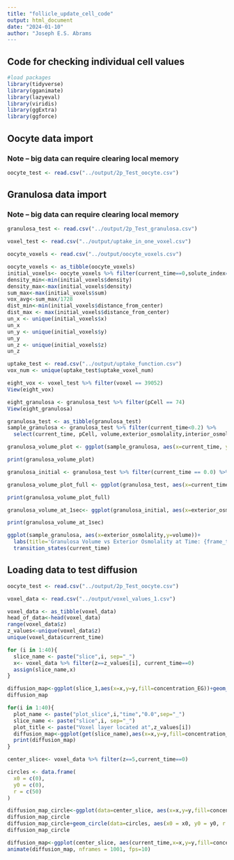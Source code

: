 ```yaml
---
title: "follicle_update_cell_code"
output: html_document
date: "2024-01-10"
author: "Joseph E.S. Abrams
---
```

## Code for checking individual cell values  
```r
#load packages
library(tidyverse)
library(gganimate)
library(lazyeval)
library(viridis)
library(ggExtra)
library(ggforce)
```

## Oocyte data import
### Note -- big data can require clearing local memory

```r
oocyte_test <- read.csv("../output/2p_Test_oocyte.csv")

```
## Granulosa data import
### Note -- big data can require clearing local memory
```r
granulosa_test <- read.csv("../output/2p_Test_granulosa.csv")

```

```r
voxel_test <- read.csv("../output/uptake_in_one_voxel.csv")
```
```r
oocyte_voxels <- read.csv("../output/oocyte_voxels.csv")
```
```r
oocyte_voxels <- as_tibble(oocyte_voxels)
initial_voxels<- oocyte_voxels %>% filter(current_time==0,solute_index==1) %>% arrange(density)
density_min<-min(initial_voxels$density)
density_max<-max(initial_voxels$density)
sum_max<-max(initial_voxels$sum)
vox_avg<-sum_max/1728
dist_min<-min(initial_voxels$distance_from_center)
dist_max <- max(initial_voxels$distance_from_center)
un_x <- unique(initial_voxels$x)
un_x
un_y <- unique(initial_voxels$y)
un_y
un_z <- unique(initial_voxels$z)
un_z
```
```r
uptake_test <- read.csv("../output/uptake_function.csv")
vox_num <- unique(uptake_test$uptake_voxel_num)
```

```r
eight_vox <- voxel_test %>% filter(voxel == 39052)
View(eight_vox)
```

```r
eight_granulosa <- granulosa_test %>% filter(pCell == 74)
View(eight_granulosa)
```

```r
granulosa_test <- as_tibble(granulosa_test)
sample_granulosa <- granulosa_test %>% filter(current_time<0.2) %>%
  select(current_time, pCell, volume,exterior_osmolality,interior_osmolality,solute_uptake_1,dN_1) %>% arrange(pCell)


```

```r
granulosa_volume_plot <- ggplot(sample_granulosa, aes(x=current_time, y=volume, color=pCell ))+geom_line()

print(granulosa_volume_plot)
```
```r
granulosa_initial <- granulosa_test %>% filter(current_time == 0.0) %>% arrange(pCell)
```


```r
granulosa_volume_plot_full <- ggplot(granulosa_test, aes(x=current_time, y=volume, color=pCell ))+geom_line()

print(granulosa_volume_plot_full)
```

```r
granulosa_volume_at_1sec<- ggplot(granulosa_initial, aes(x=exterior_osmolality, y=volume))+ggtitle("Volume vs Exterior Osmolality (oSmol) at 1 second")+geom_point()

print(granulosa_volume_at_1sec)
```

```r
ggplot(sample_granulosa, aes(x=exterior_osmolality,y=volume))+
  labs(title='Granulosa Volume vs Exterior Osmolality at Time: {frame_time}')+geom_point()+
  transition_states(current_time)
```

## Loading data to test diffusion

```r
oocyte_test <- read.csv("../output/2p_Test_oocyte.csv")

```

```r
voxel_data <- read.csv("../output/voxel_values_1.csv")

```


```r

voxel_data <- as_tibble(voxel_data)
head_of_data<-head(voxel_data)
range(voxel_data$z)
z_values<-unique(voxel_data$z)
unique(voxel_data$current_time)
```
```r
for (i in 1:40){
  slice_name <- paste("slice",i, sep="_")
  x<- voxel_data %>% filter(z==z_values[i], current_time==0)
  assign(slice_name,x)
}
```
```r

diffusion_map<-ggplot(slice_1,aes(x=x,y=y,fill=concentration_EG))+geom_tile()
diffusion_map

for(i in 1:40){
  plot_name <- paste("plot_slice",i,"time","0.0",sep="_")
  slice_name <- paste("slice",i, sep="_")
  plot_title <- paste("Voxel layer located at",z_values[i])
  diffusion_map<-ggplot(get(slice_name),aes(x=x,y=y,fill=concentration_EG))+geom_tile(color="black",size=0.1)+scale_fill_viridis(name="conc. CPA (Osm)", direction=-1,option="H")+labs(title=plot_title)
  print(diffusion_map)
}

```



```r

center_slice<- voxel_data %>% filter(z==5,current_time==0)

```
```r
circles <- data.frame(
  x0 = c(0),
  y0 = c(0),
  r = c(50)
)

diffusion_map_circle<-ggplot(data=center_slice, aes(x=x,y=y,fill=concentration_EG))+geom_tile(color="black",size=0.1)+scale_fill_viridis(name="conc. CPA (Osm)", direction=-1,option="H")+labs(title="CPA concentration in center layer")
diffusion_map_circle
diffusion_map_circle+geom_circle(data=circles, aes(x0 = x0, y0 = y0, r = r,fill=r),inherit.aes = FALSE)+coord_fixed()
diffusion_map_circle

```
```r

diffusion_map<-ggplot(center_slice, aes(current_time,x=x,y=y,fill=concentration_EG))+geom_tile(color="black",size=0.1)+scale_fill_viridis(name="conc. CPA (Osm)", direction=-1,option="H")+labs(title="CPA concentration in center layer of voxels at {frame_time} seconds")+ transition_time(current_time)
animate(diffusion_map, nframes = 1001, fps=10)
```